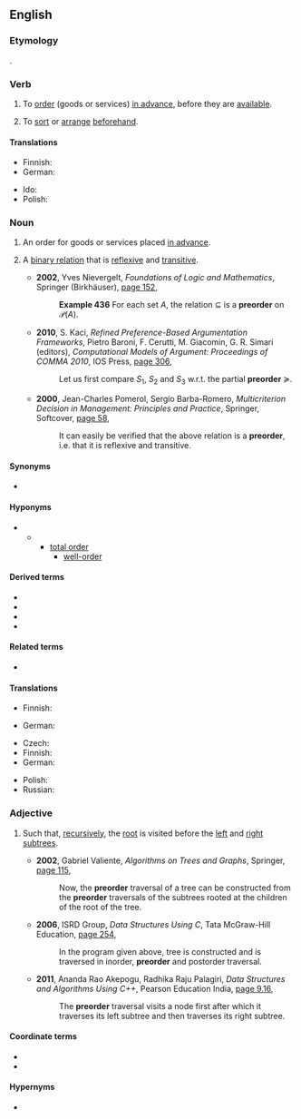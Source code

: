{{also|pre-order}}

==English==
{{wikipedia}}

===Etymology===
{{prefix|en|pre|order}}.

===Verb===
{{en-verb}}

# {{lb|en|transitive}} To [[order]] (goods or services) [[in advance]], before they are [[available]].
# {{lb|en|transitive}} To [[sort]] or [[arrange]] [[beforehand]].

====Translations====
{{trans-top|to order in advance}}
* Finnish: {{t|fi|ennakkotilata}}
* German: {{t|de|vorbestellen}}
{{trans-mid}}
* Ido: {{t|io|prekomendar}}
* Polish: {{t|pl|preorderować}}
{{trans-bottom}}

===Noun===
{{en-noun}}

# An order for goods or services placed [[in advance]].
# {{lb|en|set theory|order theory}} A [[binary relation]] that is [[reflexive]] and [[transitive]].
#: {{ux|en|The relation of logical implication over sentences is an example of a '''preorder'''.}}
#* '''2002''', Yves Nievergelt, ''Foundations of Logic and Mathematics'', Springer (Birkhäuser), [https://books.google.com.au/books?id=_H_nJdagqL8C&pg=PA152&dq=%22preorder%22%7C%22preorders%22&hl=en&sa=X&ved=0ahUKEwiLzvTciOzbAhUIpJQKHW5zBfAQ6AEIPDAE#v=onepage&q=%22preorder%22%7C%22preorders%22&f=false page 152],
#*: '''Example 436''' For each set <math>A</math>, the relation <math>\subseteq</math> is a '''preorder''' on <math>\mathcal{P}(A)</math>.
#* '''2010''', S. Kaci, ''Refined Preference-Based Argumentation Frameworks'', Pietro Baroni, F. Cerutti, M. Giacomin, G. R. Simari (editors), ''Computational Models of Argument: Proceedings of COMMA 2010'', IOS Press, [https://books.google.com.au/books?id=8TOFQ-8pvRkC&pg=PA306&dq=%22preorder%22%7C%22preorders%22&hl=en&sa=X&ved=0ahUKEwiLzvTciOzbAhUIpJQKHW5zBfAQ6AEIvwEwGw#v=onepage&q=%22preorder%22%7C%22preorders%22&f=false page 306],
#*: Let us first compare <math>S_1</math>, <math>S_2</math> and <math>S_3</math> w.r.t. the partial '''preorder''' <math>\succeq</math>.
#* '''2000''', Jean-Charles Pomerol, Sergio Barba-Romero, ''Multicriterion Decision in Management: Principles and Practice'', Springer, Softcover, [https://books.google.com.au/books?id=sk_hBwAAQBAJ&pg=PA58&dq=%22preorder%22%7C%22preorders%22&hl=en&sa=X&ved=0ahUKEwiLzvTciOzbAhUIpJQKHW5zBfAQ6AEIzAEwHQ#v=onepage&q=%22preorder%22%7C%22preorders%22&f=false page 58],
#*: It can easily be verified that the above relation is a '''preorder''', i.e. that it is reflexive and transitive.

====Synonyms====
* {{sense|binary relation that is reflexive and transitive}} {{l|en|quasiorder}}

====Hyponyms====
* {{sense|binary relation that is reflexive and transitive}}
** {{l|en|partial order}}
*** [[total order]]
**** [[well-order]]

====Derived terms====
* {{l|en|preorder algebra}}
* {{l|en|preorder atom}}
* {{l|en|preorder functor}}
* {{l|en|strict preorder}}

====Related terms====
* {{l|en|preordered set}}

====Translations====
{{trans-top|order in advance}}
* Finnish: {{t|fi|ennakkotilaus}}
{{trans-mid}}
* German: {{t|de|Vorbestellung|f}}
{{trans-bottom}}

{{trans-top|binary relation}}
* Czech: {{t|cs|předuspořádání|n}}
* Finnish: {{t|fi|esijärjestys}}
* German: {{t|de|Präordnung|f}}
{{trans-mid}}
* Polish: {{t|pl|praporządek|m}}
* Russian: {{t|ru|предпоря́док|m}}
{{trans-bottom}}

===Adjective===
{{en-adj|-}}

# {{lb|en|computing theory|of a [[traversal]] of a [[tree]]}} Such that, [[recursive]]ly, the [[root]] is visited before the [[left]] and [[right]] [[subtree]]s.
#* '''2002''', Gabriel Valiente, ''Algorithms on Trees and Graphs'', Springer, [https://books.google.com.au/books?id=NSfIWxqPlbcC&pg=PA115&dq=%22preorder%22%7C%22preorders%22&hl=en&sa=X&ved=0ahUKEwiLzvTciOzbAhUIpJQKHW5zBfAQ6AEIaTAM#v=onepage&q=%22preorder%22%7C%22preorders%22&f=false page 115],
#*: Now, the '''preorder''' traversal of a tree can be constructed from the '''preorder''' traversals of the subtrees rooted at the children of the root of the tree.
#* '''2006''', ISRD Group, ''Data Structures Using C'', Tata McGraw-Hill Education, [https://books.google.com.au/books?id=a_YnrbXyCv8C&pg=PA254&dq=%22preorder%22%7C%22preorders%22&hl=en&sa=X&ved=0ahUKEwiLzvTciOzbAhUIpJQKHW5zBfAQ6AEIowIwLQ#v=onepage&q=%22preorder%22%7C%22preorders%22&f=false page 254],
#*: In the program given above, tree is constructed and is traversed in inorder, '''preorder''' and postorder traversal.
#* '''2011''', Ananda Rao Akepogu, Radhika Raju Palagiri, ''Data Structures and Algorithms Using C++'', Pearson Education India, [https://books.google.com.au/books?id=VRaxY61mw5cC&pg=SA9-PA16&dq=%22preorder%22%7C%22preorders%22&hl=en&sa=X&ved=0ahUKEwiLzvTciOzbAhUIpJQKHW5zBfAQ6AEI9gIwPA#v=onepage&q=%22preorder%22%7C%22preorders%22&f=false page 9.16],
#*: The '''preorder''' traversal visits a node first after which it traverses its left subtree and then traverses its right subtree.

====Coordinate terms====
* {{l|en|inorder}}
* {{l|en|postorder}}

====Hypernyms====
* {{l|en|depth-first}}